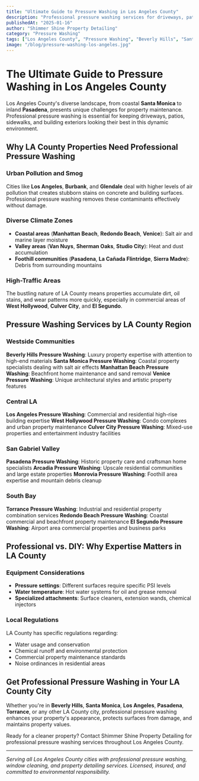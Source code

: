 ```yaml
---
title: "Ultimate Guide to Pressure Washing in Los Angeles County"
description: "Professional pressure washing services for driveways, patios, and exteriors in Beverly Hills, Santa Monica, Manhattan Beach, and throughout LA County. Expert tips and local insights."
publishedAt: "2025-01-16"
author: "Shimmer Shine Property Detailing"
category: "Pressure Washing"
tags: ["Los Angeles County", "Pressure Washing", "Beverly Hills", "Santa Monica", "Manhattan Beach", "Driveway Cleaning"]
image: "/blog/pressure-washing-los-angeles.jpg"
---
```


# The Ultimate Guide to Pressure Washing in Los Angeles County

Los Angeles County's diverse landscape, from coastal **Santa Monica** to inland **Pasadena**, presents unique challenges for property maintenance. Professional pressure washing is essential for keeping driveways, patios, sidewalks, and building exteriors looking their best in this dynamic environment.

## Why LA County Properties Need Professional Pressure Washing

### Urban Pollution and Smog
Cities like **Los Angeles**, **Burbank**, and **Glendale** deal with higher levels of air pollution that creates stubborn stains on concrete and building surfaces. Professional pressure washing removes these contaminants effectively without damage.

### Diverse Climate Zones
- **Coastal areas** (**Manhattan Beach**, **Redondo Beach**, **Venice**): Salt air and marine layer moisture
- **Valley areas** (**Van Nuys**, **Sherman Oaks**, **Studio City**): Heat and dust accumulation  
- **Foothill communities** (**Pasadena**, **La Cañada Flintridge**, **Sierra Madre**): Debris from surrounding mountains

### High-Traffic Areas
The bustling nature of LA County means properties accumulate dirt, oil stains, and wear patterns more quickly, especially in commercial areas of **West Hollywood**, **Culver City**, and **El Segundo**.

## Pressure Washing Services by LA County Region

### Westside Communities
**Beverly Hills Pressure Washing**: Luxury property expertise with attention to high-end materials
**Santa Monica Pressure Washing**: Coastal property specialists dealing with salt air effects
**Manhattan Beach Pressure Washing**: Beachfront home maintenance and sand removal
**Venice Pressure Washing**: Unique architectural styles and artistic property features

### Central LA
**Los Angeles Pressure Washing**: Commercial and residential high-rise building expertise
**West Hollywood Pressure Washing**: Condo complexes and urban property maintenance
**Culver City Pressure Washing**: Mixed-use properties and entertainment industry facilities

### San Gabriel Valley
**Pasadena Pressure Washing**: Historic property care and craftsman home specialists
**Arcadia Pressure Washing**: Upscale residential communities and large estate properties
**Monrovia Pressure Washing**: Foothill area expertise and mountain debris cleanup

### South Bay
**Torrance Pressure Washing**: Industrial and residential property combination services
**Redondo Beach Pressure Washing**: Coastal commercial and beachfront property maintenance
**El Segundo Pressure Washing**: Airport area commercial properties and business parks

## Professional vs. DIY: Why Expertise Matters in LA County

### Equipment Considerations
- **Pressure settings**: Different surfaces require specific PSI levels
- **Water temperature**: Hot water systems for oil and grease removal
- **Specialized attachments**: Surface cleaners, extension wands, chemical injectors

### Local Regulations
LA County has specific regulations regarding:
- Water usage and conservation
- Chemical runoff and environmental protection
- Commercial property maintenance standards
- Noise ordinances in residential areas

## Get Professional Pressure Washing in Your LA County City

Whether you're in **Beverly Hills**, **Santa Monica**, **Los Angeles**, **Pasadena**, **Torrance**, or any other LA County city, professional pressure washing enhances your property's appearance, protects surfaces from damage, and maintains property values.

Ready for a cleaner property? Contact Shimmer Shine Property Detailing for professional pressure washing services throughout Los Angeles County.

---

*Serving all Los Angeles County cities with professional pressure washing, window cleaning, and property detailing services. Licensed, insured, and committed to environmental responsibility.*
